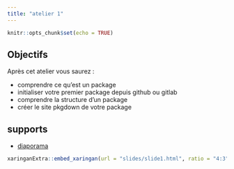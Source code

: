 ```yaml
---
title: "atelier 1"
---
```


```r
knitr::opts_chunk$set(echo = TRUE)
```

## Objectifs

Après cet atelier vous saurez : 

- comprendre ce qu'est un package
- initialiser votre premier package depuis github ou gitlab
- comprendre la structure d'un package
- créer le site pkgdown de votre package

## supports

- [diaporama](slides/slide1.html)

```r
xaringanExtra::embed_xaringan(url = "slides/slide1.html", ratio = "4:3")
```